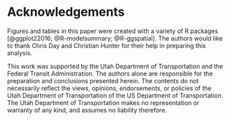 # Acknowledgements {-#acks}

Figures and tables in this paper were created with a variety of R
packages [@ggplot22016; @R-modelsummary; @R-ggspatial]. The authors would like to thank 
Chris Day and Christian Hunter for their help in preparing this analysis. 

This work was supported by the Utah Department of Transportation and the 
Federal Transit Administration. The authors alone are responsible for the
preparation and conclusions presented herein. The contents do not necessarily
reflect the views, opinions, endorsements, or policies of the Utah Department of
Transportation of the US Department of Transportation. The Utah Department of
Transportation makes no representation or warranty of any kind, and assumes no
liability therefore.

